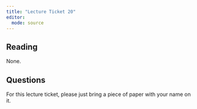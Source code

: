 ```yaml
---
title: "Lecture Ticket 20"
editor: 
  mode: source
---
```


## Reading

None.


## Questions

For this lecture ticket, please just bring a piece of paper with your name on it. 





